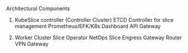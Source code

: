 Architectural Components
1. KubeSlice controller (Controller Cluster)
   ETCD
   Controller for slice management
   Prometheus/EFK/K8s Dashboard
   API Gateway

2. Worker Cluster
   Slice Operator
   NetOps
   Slice Engress Gateway
     Router
     VPN Gateway